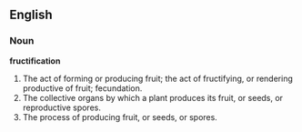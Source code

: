 ==English==

===Noun===

'''fructification'''

#The act of forming or producing fruit; the act of fructifying, or rendering productive of fruit; fecundation.
#The collective organs by which a plant produces its fruit, or seeds, or reproductive spores.
#The process of producing fruit, or seeds, or spores.